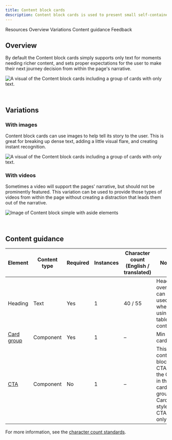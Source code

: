 ```yaml
---
title: Content block cards
description: Content block cards is used to present small self-contained pieces of information as cards. Use this when the cards are part of the main narrative, as opposed to secondary links or resources.
---
```



<ComponentDescription name="Content block cards" type="layout" />

<AnchorLinks>

<AnchorLink>Resources</AnchorLink>
<AnchorLink>Overview</AnchorLink>
<AnchorLink>Variations</AnchorLink>
<AnchorLink>Content guidance</AnchorLink>
<AnchorLink>Feedback</AnchorLink>

</AnchorLinks>

<ResourceLinks name="Content block cards" type="layout" />

## Overview

By default the Content block cards simply supports only text for moments needing richer content, and sets proper expectations for the user to make their next journey decision from within the page's narrative.

![A visual of the Content block cards including a group of cards with only text.](../../images/pattern/content-block-with-cards/content-block-with-cards.jpg)

<br />

## Variations

### With images

Content block cards can use images to help tell its story to the user. This is great for breaking up dense text, adding a little visual flare, and creating instant recognition.

![A visual of the Content block cards including a group of cards with only text.](../../images/pattern/content-block-with-cards/content-block-with-cards-with-images.jpg)

### With videos

Sometimes a video will support the pages' narrative, but should not be prominently featured. This variation can be used to provide those types of videos from within the page without creating a distraction that leads them out of the narrative.

![Image of Content block simple with aside elements](../../images/pattern/content-block-with-cards/content-block-with-cards-with-videos.jpg)

<br />

## Content guidance

| Element                                                                  | Content type  | Required | Instances   | Character count <br/>(English / translated)     | Notes                                                                            |
| -------------------------------------------------------------------------| ------------- | -------- | ----------- | ----------------------------------------------- | -------------------------------------------------------------------------------- |
| Heading                                                                  | Text          | Yes      | 1           | 40 / 55                                         | Heading override can be used when using table of contents.                        |                                                  
| [Card group](https://www.ibm.com/standards/carbon/components/card-group) | Component     | Yes      | 1           | –                                               | Min of 2 cards.                                                                   |
| [CTA](https://www.ibm.com/standards/carbon/components/cta#card)          | Component     | No       | 1           | –                                               | This is a content block CTA, not the CTA in the card group. Card style CTA only. |                          

For more information, see the [character count standards](https://www.ibm.com/standards/carbon/guidelines/content/#character-count-standards).

<ComponentFooter name="Content block cards" type="layout" />

